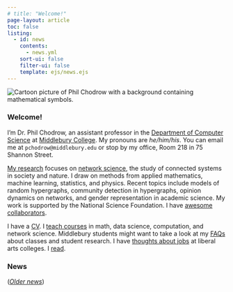 ```yaml
---
# title: "Welcome!"
page-layout: article
toc: false
listing:
  - id: news
    contents: 
      - news.yml
    sort-ui: false
    filter-ui: false
    template: ejs/news.ejs
---
```

 
<img src="assets/img/avatar-bg-trimmed.png" class="img-responsive img-profile" alt="Cartoon picture of Phil Chodrow with a background containing mathematical symbols."> 


### Welcome!  
      
I'm Dr. Phil Chodrow, an assistant professor in the [Department of Computer Science](https://www.middlebury.edu/academics/cs) at [Middlebury College](https://www.middlebury.edu/#story645114). My pronouns are *he/him/his*. 
You can email me at `pchodrow@middlebury.edu` or stop by my office, Room 218 in 75 Shannon Street. 

[My research](research.qmd) focuses on [network science](https://en.wikipedia.org/wiki/Network_science), the study of connected systems in society and nature. I draw on methods from applied mathematics, machine learning, statistics, and physics. Recent topics include models of random hypergraphs, community detection in hypergraphs, opinion dynamics on networks, and gender representation in academic science. My work is supported by the National Science Foundation. I have [awesome collaborators](research.qmd#key-collaborators). 

I have a [CV](https://www.philchodrow.prof/cv/cv.pdf). I  [teach courses](teaching.qmd) in math, data science, computation, and network science. Middlebury students might want to take a look at my [FAQs](faqs.qmd#middlebury-student-faqs.qmd) about classes and student research. I have [thoughts about jobs](job_app.qmd) at liberal arts colleges. I [read](reading.qmd).



<div class="no-wrap">
    
### News
    
:::{#news}
:::
   

([*Older news*](news_archive.qmd))

</div>